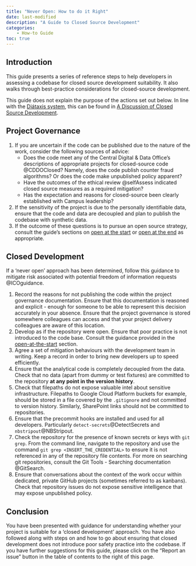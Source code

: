 ```yaml
---
title: "Never Open: How to do it Right"
date: last-modified
description: "A Guide to Closed Source Development"
categories:        
    - How-to Guide
toc: true
---
```


## Introduction

This guide presents a series of reference steps to help developers in assessing
a codebase for closed source development suitability. It also walks through
best-practice considerations for closed-source development.

This guide does not explain the purpose of the actions set out below. In line
with the [Diátaxis system](https://diataxis.fr/), this can be found in
[A Discussion of Closed Source Development](/never-open/explanation.qmd).

## Project Governance

1. If you are uncertain if the code can be published due to the nature of the
work, consider the following sources of advice:
    * Does the code meet any of the Central Digital & Data Office's
    descriptions of appropriate projects for closed-source code @CDDOClosed?
    Namely, does the code publish counter fraud algorithms? Or does the code
    make unpublished policy apparent?
    * Have the outcomes of the ethical review @selfAssess indicated closed
    source measures as a required mitigation?
    * Has the expectation and reasons for closed-source been clearly
    established with Campus leadership? 
2. If the sensitivity of the project is due to the personally identifiable
data, ensure that the code and data are decoupled and plan to publish the
codebase with synthetic data.
3. If the outcome of these questions is to pursue an open source strategy,
consult the guide's sections on
[open at the start](/open-at-the-start/guidance.qmd) or
[open at the end](/open-at-the-end/guidance.qmd) as appropriate. 

## Closed Development

If a 'never open' approach has been determined, follow this guidance to
mitigate risk associated with potential freedom of information
requests @ICOguidance.

1. Record the reasons for not publishing the code within the project governance
documentation. Ensure that this documentation is reasoned and explicit - enough
for someone to be able to represent this decision accurately in your absence.
Ensure that the project governance is stored somewhere colleagues can access
and that your project delivery colleagues are aware of this location.
2. Develop as if the repository were open. Ensure that poor practice is not
introduced to the code base. Consult the guidance provided in the
[open-at-the-start](/open-at-the-start/guidance.qmd) section.  
2. Agree a set of mitigation behaviours with the development team in writing.
Keep a record in order to bring new developers up to speed efficiently.  
3. Ensure that the analytical code is completely decoupled from the data.
Check that no data (apart from dummy or test fixtures) are committed to the
repository **at any point in the version history**.   
4. Check that filepaths do not expose valuable intel about sensitive
infrastructure. Filepaths to Google Cloud Platform buckets for example, should
be stored in a file covered by the `.gitignore` and not committed to version
history. Similarly, SharePoint links should not be committed to repositories.  
5. Ensure that the precommit hooks are installed and used for all developers.
Particularly `detect-secrets`@DetectSecrets and `nbstripout`@NBStripout.  
6. Check the repository for the presence of known secrets or keys with
`git grep`. From the command line, navigate to the repository and use the
command `git grep <INSERT_THE_CREDENTIAL>` to ensure it is not referenced in
any of the repository file contents. For more on searching git repositories,
consult the Git Tools - Searching documentation @GitSearch.  
7. Ensure that conversations about the context of the work occur within
dedicated, private GitHub projects (sometimes referred to as kanbans). Check
that repository issues do not expose sensitive intelligence that may expose
unpublished policy.

## Conclusion

You have been presented with guidance for understanding whether your project is
suitable for a  'closed development' approach. You have also followed along
with steps on and how to go about ensuring that closed development does not
introduce poor safety practice into the codebase. If you have further
suggestions for this guide, please click on the "Report an issue" button in the
table of contents to the right of this page.
